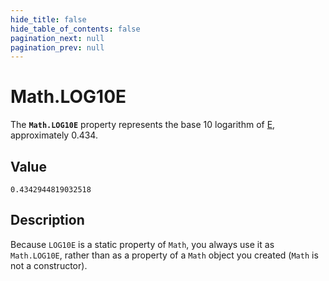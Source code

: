 ```yaml
---
hide_title: false
hide_table_of_contents: false
pagination_next: null
pagination_prev: null
---
```

# Math.LOG10E

The **`Math.LOG10E`** property represents the base 10 logarithm of [E](./E.md), approximately 0.434.

## Value

`0.4342944819032518`

## Description

Because `LOG10E` is a static property of `Math`, you always use it as `Math.LOG10E`, rather than as a property of a `Math` object you created (`Math` is not a constructor).
